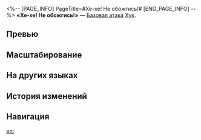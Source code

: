 <%-- [PAGE_INFO]
PageTitle=#Хе-хе! Не обожгись!#
[END_PAGE_INFO] --%>
{{Навык Инфобокс
|Название         = Хе-хе! Не обожгись!
|Изображение      = Навык Хе-хе! Не обожгись!.png
|Персонаж         = Хук
|Тип              = Базовая атака
|Тэг              = Одиночная атака
|УронСтойк        = 10
|ЭнергияГен       = 20
|Энергия          = 
|Длительность     = 
|Описание         = Наносит выбранному противнику огненный урон, равный {{Цвет|Выделенный|50%—110%}} от силы атаки Хук.
|Свойство1        = 
|Масштабирование1 = 
}}
'''«Хе-хе! Не обожгись!»''' — [[Базовая атака]] [[Хук]].

==Превью==
{{Превью
|Файл = Хе-хе! Не обожгись! Превью
}}

==Масштабирование==
{{Масштабирование навыка
|50%;60%;70%;80%;90%;100%;110%;120%;130%;140%
}}

==На других языках==
{{На других языках
|en   = Hehe! Don't Get Burned!
|zhs  = 喂！小心火烛
|zht  = 喂！小心火燭
|ja   = おい！{{Rubi|火|ひ}}の{{Rubi|元|もと}}に{{Rubi|気|き}}をつけな
|ko   = 이봐! 불조심!
|es   = ¡Oye, no te quemes!
|fr   = Héhé&nbsp;! Attention, ça brûle&nbsp;!
|ru   = Хе-хе! Не обожгись!
|th   = Hehe! Don't Get Burned!
|vi   = Ê! Coi Chừng Cháy Nổ
|de   = Hey! Verbrenn dich nicht!
|id   = Hehe! Don't Get Burned!
|pt   = Hehe! Não Vai se Queimar!
}}

==История изменений==
{{История изменений|3.5}}

==Навигация==
{{Навык Навбокс|Хук}}

[[en:]]